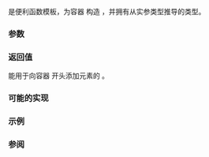 {{cpp/title|front_inserter}}
{{cpp/iterator/navbar}}
{{ddcl|header=iterator|notes={{mark constexpr since c++20}}|
template&lt; class Container &gt;
std::front_insert_iterator&lt;Container&gt; front_inserter( Container&amp; c );
}}

{{tt|front_inserter}} 是便利函数模板，为容器 {{c|c}} 构造 {{lc|std::front_insert_iterator}}，并拥有从实参类型推导的类型。

===参数===
{{par begin}}
{{par|c|支持 {{tt|push_front}} 操作的容器}}
{{par end}}

===返回值===
能用于向容器 {{c|c}} 开头添加元素的 {{lc|std::front_insert_iterator}}。

===可能的实现===
{{eq fun|1=
template&lt;class Container&gt;
std::front_insert_iterator&lt;Container&gt; front_inserter( Container&amp; c )
{
    return std::front_insert_iterator&lt;Container&gt;(c);
}
}}

===示例===
{{example
|code=
#include &lt;algorithm&gt;
#include &lt;deque&gt;
#include &lt;iostream&gt;
#include &lt;iterator&gt;
#include &lt;vector&gt;

int main()
{
    std::vector&lt;int&gt; v{1, 2, 3, 4, 5};
    std::deque&lt;int&gt; d;
    std::copy(v.begin(), v.end(), std::front_inserter(d));
    for (int n : d)
        std::cout &lt;&lt; n &lt;&lt; ' ';
    std::cout &lt;&lt; '\n';
}
|output=
5 4 3 2 1 
}}

===参阅===
{{dsc begin}}
{{dsc inc|cpp/iterator/dsc front_insert_iterator}}
{{dsc inc|cpp/iterator/dsc back_inserter}}
{{dsc inc|cpp/iterator/dsc inserter}}
{{dsc end}}

{{langlinks|de|en|es|fr|it|ja|pt|ru}}